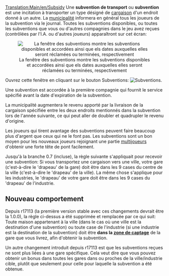 [[Translation:Main/en/Subsidy]]
Une '''subvention de transport''' ou '''subvention''' est une incitation à transporter un type désigné de [[Main/fr/Cargaison|cargaison]] d'un endroit donné à un autre. La [[Main/fr/Municipalité|municipalité]] informera en général tous les joueurs de la subvention via le journal. Toutes les subventions disponibles, ou toutes les subventions que vous ou d'autres compagnies dans le jeu avez reçues (contrôlées par l'I.A. ou d'autres joueurs) apparaîtront sur cet écran:

<center>[[File:en/Transportsubsidy multiplayer.png|center|frame|La fenêtre des subventions montre les subventions disponibles et accordées ainsi que els dates auxquelles elles seront réclamées ou terminées, respectivement]]</center>

Ouvrez cette fenêtre en cliquant sur le bouton Subventions: [[File:en/Manual html 54594ccb.png|Subventions]].

Une subvention est accordée à la première compagnie qui fournit le service spécifié avant la date d'expiration de la subvention.

La municipalité augmentera le revenu apporté par la livraison de la cargaison spécifiée entre les deux endroits mentionnés dans la subvention lors de l'année suivante, ce qui peut aller de doubler et quadrupler le revenu d'origine.

Les joueurs qui tirent avantage des subventions peuvent faire beaucoup plus d'argent que ceux qui ne le font pas. Les subventions sont un bon moyen pour les nouveaux joueurs rejoignant une partie [[Main/fr/Multijoueurs|multijoueurs]] d'obtenir une forte tête de pont facilement.

Jusqu'à la branche 0.7 (incluse), la règle suivante s'appliquait pour recevoir une subvention:
Si vous transportez une cargaison vers une ville, votre gare (c'est-à-dire le 'drapeau' de la gare) doit être dans les 9 cases du centre de la ville (c'est-à-dire le 'drapeau' de la ville). La même chose s'applique pour les industries, le 'drapeau' de votre gare doit être dans les 9 cases du 'drapeau' de l'industrie.

==Nouveau comportement==
Depuis r17113 (la première version stable avec ces changements devrait être la 1.0.0), la règle ci-dessus a été supprimée et remplacée par ce qui suit: Toute maison appartenant à la ville (dans le cas où une ville est la destination d'une subvention) ou toute case de l'industrie (si une industrie est la destination de la subvention) doit être '''dans la [[Main/fr/Zone de captage|zone de captage]]''' de la gare que vous livrez, afin d'obtenir la subvention.

Un autre changement introduit depuis r17113 est que les subventions reçues ne sont plus liées à une gare spécifique. Cela veut dire que vous pouvez obtenir un bonus dans toutes les gares dans ou proches de la ville/industrie cible, plutôt que seulement pour celle pour laquelle la subvention a été obtenue.
{{fr/Disponibilité|1.0}}